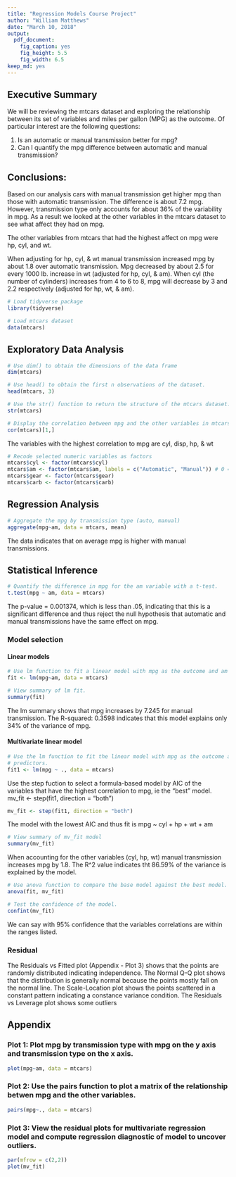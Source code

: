 ```yaml
---
title: "Regression Models Course Project"
author: "William Matthews"
date: "March 10, 2018"
output: 
  pdf_document: 
    fig_caption: yes
    fig_height: 5.5
    fig_width: 6.5
keep_md: yes
---
```

## Executive Summary
We will be reviewing the mtcars dataset and exploring the relationship between its set of variables and
miles per gallon (MPG) as the outcome. Of particular interest are the following questions:

1. Is an automatic or manual transmission better for mpg?
2. Can I quantify the mpg difference between automatic and manual transmission?

## Conclusions:

Based on our analysis cars with manual transmission get higher mpg than those with automatic transmission. 
The difference is about 7.2 mpg. However, transmission type only accounts for about 36% of the variability
in mpg. As a result we looked at the other variables in the mtcars dataset to see what affect they had on
mpg. 
 
The other variables from mtcars that had the highest affect on mpg were hp, cyl, and wt. 
 
When adjusting for hp, cyl, & wt manual transmission increased mpg by about 1.8 over automatic transmission.
Mpg decreased by about 2.5 for every 1000 lb. increase in wt (adjusted for hp, cyl, & am).
When cyl (the number of cylinders) increases from 4 to 6 to 8, mpg will decrease by 3 and 2.2 respectively
(adjusted for hp, wt, & am). 

```r
# Load tidyverse package
library(tidyverse)
```

```r

# Load mtcars dataset
data(mtcars) 
```

## Exploratory Data Analysis
```r
# Use dim() to obtain the dimensions of the data frame
dim(mtcars) 
```

```r
# Use head() to obtain the first n observations of the dataset.
head(mtcars, 3)
```

```r
# Use the str() function to return the structure of the mtcars dataset. 
str(mtcars)
```

```r
# Display the correlation between mpg and the other variables in mtcars
cor(mtcars)[1,]
```

The variables with the highest correlation to mpg are cyl, disp, hp, & wt

```r
# Recode selected numeric variables as factors
mtcars$cyl <- factor(mtcars$cyl)
mtcars$am <- factor(mtcars$am, labels = c("Automatic", "Manual")) # 0 = automatic, 1 = manual
mtcars$gear <- factor(mtcars$gear)
mtcars$carb <- factor(mtcars$carb)
```

## Regression Analysis
```r
# Aggregate the mpg by transmission type (auto, manual)
aggregate(mpg~am, data = mtcars, mean)
```

The data indicates that on average mpg is higher with manual transmissions. 

## Statistical Inference

```r
# Quantify the difference in mpg for the am variable with a t-test.
t.test(mpg ~ am, data = mtcars)
```

The p-value = 0.001374, which is less than .05, indicating that this is a significant difference and thus reject the null hypothesis that automatic and manual transmissions have the same effect on mpg.  

### Model selection
#### Linear models

```r
# Use lm function to fit a linear model with mpg as the outcome and am as the predictor.
fit <- lm(mpg~am, data = mtcars)

# View summary of lm fit.
summary(fit)
```

The lm summary shows that mpg increases by 7.245 for manual transmission. 
The R-squared:  0.3598 indicates that this model explains only 34% of the variance of mpg.  

#### Multivariate linear model
```r
# Use the lm function to fit the linear model with mpg as the outcome and the other variables as 
# predictors.
fit1 <- lm(mpg ~ ., data = mtcars)
```

Use the step fuction to select a formula-based model by AIC of the variables that have the highest correlation to mpg, ie the "best" model.
mv_fit <- step(fit1, direction = "both")
```r
mv_fit <- step(fit1, direction = "both")

```

The model with the lowest AIC and thus fit is mpg ~ cyl + hp + wt + am

```r
# View summary of mv_fit model
summary(mv_fit)
```

When accounting for the other variables (cyl, hp, wt) manual transmission increases mpg by 1.8. 
The R^2 value indicates tht 86.59% of the variance is explained by the model. 

```r
# Use anova function to compare the base model against the best model.
anova(fit, mv_fit)
```

```r
# Test the confidence of the model.
confint(mv_fit)
```

We can say with 95% confidence that the variables correlations are within the ranges listed. 

### Residual

The Residuals vs Fitted plot (Appendix - Plot 3) shows that the points are randomly distributed indicating independence.
The Normal Q-Q plot shows that the distribution is generally normal because the points mostly fall on the normal line.
The Scale-Location plot shows the points scattered in a constant pattern indicating a constance variance condition.
The Residuals vs Leverage plot shows some outliers

\newpage

## Appendix

### Plot 1: Plot mpg by transmission type with mpg on the y axis and transmission type on the x axis.
```r
plot(mpg~am, data = mtcars)
```

\newpage

### Plot 2: Use the pairs function to plot a matrix of the relationship betwen mpg and the other variables.
```r
pairs(mpg~., data = mtcars)
```

\newpage

### Plot 3: View the residual plots for multivariate regression model and compute regression diagnostic of model to uncover outliers.
```r
par(mfrow = c(2,2))
plot(mv_fit)
```